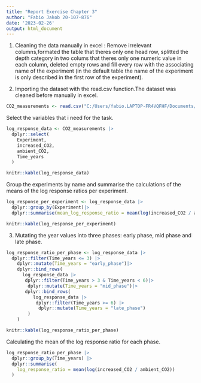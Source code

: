 ```yaml
---
title: "Report Exercise Chapter 3"
author: "Fabio Jakob 20-107-876"
date: '2023-02-26'
output: html_document
---
```

1.
Cleaning the data manually in excel : Remove irrelevant columns,formated the table that theres only one head row, splitted the depth category in two colums that theres only one numeric value in each column, deleted empty rows and fill every row with the associating name of the experiment (in the default table the name of the experiment is only described in the first row of the experiment).

2.
Importing the dataset with the read.csv function.The dataset was cleaned before manually in excel.
```r
CO2_measurements <- read.csv("C:/Users/fabio.LAPTOP-FR4VQFHF/Documents/agds_report_fabiojakob/Data/1249534s1-s6.csv",header = TRUE, na.strings = c(NA, '-'), sep = ';')
```

Select the variables that i need for the task.
```r
log_response_data <- CO2_measurements |> 
  dplyr::select(
    Experiment,
    increased_CO2,
    ambient_CO2,
    Time_years
  )
```

```r
knitr::kable(log_response_data)
```

Group the experiments by name and summarise the calculations of the means of the log response ratios per experiment.
```r
log_response_per_experiment <- log_response_data |> 
  dplyr::group_by(Experiment)|>
  dplyr::summarise(mean_log_response_ratio = mean(log(increased_CO2 / ambient_CO2)))
```

```r
knitr::kable(log_response_per_experiment)
```

3.
Mutating the year values into three phases: early phase, mid phase and late phase.
```r
log_response_ratio_per_phase <- log_response_data |>
  dplyr::filter(Time_years <= 3) |>
    dplyr::mutate(Time_years = "early_phase")|>
    dplyr::bind_rows(
      log_response_data |>
       dplyr::filter(Time_years > 3 & Time_years < 6)|>
        dplyr::mutate(Time_years = "mid_phase")|>
       dplyr::bind_rows(
          log_response_data |>
           dplyr::filter(Time_years >= 6) |>
            dplyr::mutate(Time_years = "late_phase")
        )
    )
```

```r
knitr::kable(log_response_ratio_per_phase)
```

Calculating the mean of the log response ratio for each phase.
```r
log_response_ratio_per_phase |>
  dplyr::group_by(Time_years) |>
  dplyr::summarise(
    log_response_ratio = mean(log(increased_CO2 / ambient_CO2))
  )
  
```

